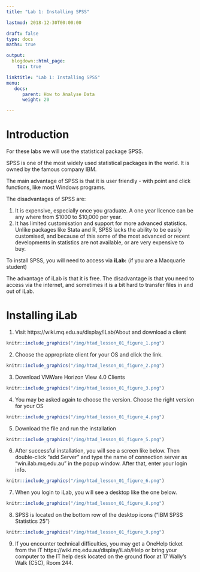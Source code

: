 ```yaml
---
title: "Lab 1: Installing SPSS"

lastmod: 2018-12-30T00:00:00

draft: false
type: docs
maths: true	

output:
  blogdown::html_page:
    toc: true

linktitle: "Lab 1: Installing SPSS"
menu:
   docs:
      parent: How to Analyse Data
      weight: 20

---
```

<style> img { padding:1px; border:1px solid #021a40; } </style>

# Introduction
For these labs we will use the statistical package SPSS. 

SPSS is one of the most widely used statistical packages in the world. It is owned by the famous company IBM.

The main advantage of SPSS is that it is user friendly - with point and click functions, like most Windows programs. 

The disadvantages of SPSS are:

1. It is expensive, especially once you graduate. A one year licence can be any where from <span>&#36;</span>1000 to <span>&#36;</span>10,000 per year.
2. It has limited customisation and support for more advanced statistics. Unlike packages like Stata and R, SPSS lacks the ability to be easily customised, and because of this some of the most advanced or recent developments in statistics are not available, or are very expensive to buy.

To install SPSS, you will need to access via **iLab:** (if you are a Macquarie student)

The advantage of iLab is that it is free. The disadvantage is that you need to access via the internet, and sometimes it is a bit hard to transfer files in and out of iLab.

# Installing iLab

1. Visit https://wiki.mq.edu.au/display/iLab/About and download a client

```r
knitr::include_graphics("/img/htad_lesson_01_figure_1.png")
```

2. Choose the appropriate client for your OS and click the link. 

```r
knitr::include_graphics("/img/htad_lesson_01_figure_2.png")
```

3. Download VMWare Horizon View 4.0 Clients

```r
knitr::include_graphics("/img/htad_lesson_01_figure_3.png")
```

4. You may be asked again to choose the version. Choose the right version for your OS

```r
knitr::include_graphics("/img/htad_lesson_01_figure_4.png")
```

5. Download the file and run the installation

```r
knitr::include_graphics("/img/htad_lesson_01_figure_5.png")
```

6. After successful installation, you will see a screen like below. Then double-click "add Server" and type the name of connection server as "win.ilab.mq.edu.au" in the popup window. After that, enter your login info.

```r
knitr::include_graphics("/img/htad_lesson_01_figure_6.png")
```

7. When you login to iLab, you will see a desktop like the one below.

```r
knitr::include_graphics("/img/htad_lesson_01_figure_8.png")
```

8. SPSS is located on the bottom row of the desktop icons ("IBM SPSS Statistics 25")

```r
knitr::include_graphics("/img/htad_lesson_01_figure_9.png")
```

9. If you encounter technical difficulties, you may get a OneHelp ticket from the IT https://wiki.mq.edu.au/display/iLab/Help or bring your computer to the IT help desk located on the ground floor at 17 Wally's Walk (C5C), Room 244.

